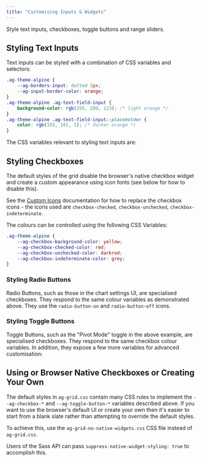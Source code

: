 ```yaml
---
title: "Customising Inputs & Widgets"
---
```


Style text inputs, checkboxes, toggle buttons and range sliders. 

## Styling Text Inputs

Text inputs can be styled with a combination of CSS variables and selectors:

```css
.ag-theme-alpine {
    --ag-borders-input: dotted 2px;
    --ag-input-border-color: orange;
}
.ag-theme-alpine .ag-text-field-input {
    background-color: rgb(255, 209, 123); /* light orange */
}
.ag-theme-alpine .ag-text-field-input::placeholder {
    color: rgb(155, 101, 1); /* darker orange */
}
```

<GridExampleRunner title='Text Input Styling' name='text-inputs' type='generated' options='{ "exampleHeight": 450, "enterprise": true, "modules": ["clientside", "rowgrouping", "menu", "setfilter", "columnpanel", "filterpanel"]  }'></GridExampleRunner>

The CSS variables relevant to styling text inputs are:

<api-documentation source='global-style-customisation-variables/resources/variables.json' section='variables' names='["--ag-borders-input", "--ag-input-border-color", "--ag-input-disabled-border-color", "--ag-input-disabled-background-color", "--ag-input-focus-box-shadow", "--ag-input-focus-border-color", "--ag-invalid-color", "--ag-input-border-color-invalid", "--ag-borders-input-invalid"]' config='{"maxLeftColumnWidth": 35, "hideHeader": true}'></api-documentation>

## Styling Checkboxes

The default styles of the grid disable the browser's native checkbox widget and create a custom appearance using icon fonts (see below for how to disable this).

See the [Custom Icons](/custom-icons/) documentation for how to replace the checkbox icons - the icons used are `checkbox-checked`, `checkbox-unchecked`, `checkbox-indeterminate`.

The colours can be controlled using the following CSS Variables:

```css
.ag-theme-alpine {
    --ag-checkbox-background-color: yellow;
    --ag-checkbox-checked-color: red;
    --ag-checkbox-unchecked-color: darkred;
    --ag-checkbox-indeterminate-color: grey;
}
```

<GridExampleRunner title='Checkbox Styling' name='checkboxes' type='generated' options='{ "exampleHeight": 450, "enterprise": true, "modules": ["clientside", "rowgrouping", "menu", "setfilter", "columnpanel", "filterpanel"]  }'></GridExampleRunner>

### Styling Radio Buttons

Radio Buttons, such as those in the chart settings UI, are specialised checkboxes. They respond to the same colour variables as demonstrated above. They use the `radio-button-on` and `radio-button-off` icons.

### Styling Toggle Buttons

Toggle Buttons, such as the "Pivot Mode" toggle in the above example, are specialised checkboxes. They respond to the same checkbox colour variables. In addition, they expose a few more variables for advanced customisation:

<api-documentation source='global-style-customisation-variables/resources/variables.json' section='variables' names='["--ag-toggle-button-off-border-color", "--ag-toggle-button-off-background-color", "--ag-toggle-button-on-border-color", "--ag-toggle-button-on-background-color", "--ag-toggle-button-switch-background-color", "--ag-toggle-button-switch-border-color", "--ag-toggle-button-border-width", "--ag-toggle-button-height", "--ag-toggle-button-width"]' config='{"maxLeftColumnWidth": 35, "hideHeader": true}'></api-documentation>

## Using or Browser Native Checkboxes or Creating Your Own

The default styles in `ag-grid.css` contain many CSS rules to implement the `--ag-checkbox-*` and `--ag-toggle-button-*` variables described above. If you want to use the browser's default UI or create your own then it's easier to start from a blank slate rather than attempting to override the default styles.

To achieve this, use the `ag-grid-no-native-widgets.css` CSS file instead of `ag-grid.css`.

Users of the Sass API can pass `suppress-native-widget-styling: true` to accomplish this.




